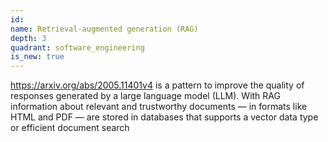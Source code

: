 ```yaml
---
id:
name: Retrieval-augmented generation (RAG)
depth: 3
quadrant: software_engineering
is_new: true
---
```


https://arxiv.org/abs/2005.11401v4
is a pattern to improve the quality of responses generated by a large language model (LLM).
With RAG information about relevant and trustworthy documents — in formats like HTML and PDF — are stored in databases that supports a vector data type or efficient document search
